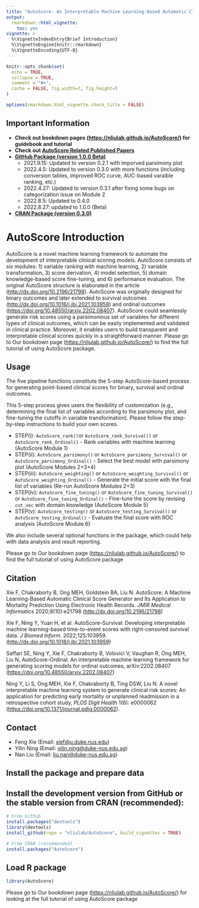 ```yaml
---
title: "AutoScore: An Interpretable Machine Learning-Based Automatic Clinical Score Generator"
output: 
  rmarkdown::html_vignette:
    toc: yes
vignette: >
  %\VignetteIndexEntry{Brief Introduction}
  %\VignetteEngine{knitr::rmarkdown}
  %\VignetteEncoding{UTF-8}
---
```


```r
knitr::opts_chunk$set(
  echo = TRUE,
  collapse = TRUE,
  comment = "#>",
  cache = FALSE, fig.width=7, fig.height=5
)

options(rmarkdown.html_vignette.check_title = FALSE)
```

## Important Information

-   **Check out bookdown pages (<https://nliulab.github.io/AutoScore/>)
    for guidebook and tutorial**
-   **Check out [AutoScore Related Published Papers](https://github.com/nliulab/AutoScore/blob/master/README_Application.md)**
  - **[GitHub Package (version 1.0.0 Beta)](https://github.com/nliulab/AutoScore/)**
      - 2021.9.15: Updated to version 0.2.1 with imporved parsimony plot
      - 2022.4.5: Updated to version 0.3.0 with more functions (including conversion tables, improved ROC curve, AUC-based varaible ranking, etc.)
      - 2022.4.27: Updated to version 0.3.1 after fixing some bugs on categorization issue on Module 2
      - 2022.8.5: Updated to 0.4.0 
      - 2022.8.27: updated to 1.0.0 (Beta)
  - **[CRAN Package (version 0.3.0)](<https://cran.r-project.org/web/packages/AutoScore/>)**


# AutoScore Introduction

AutoScore is a novel machine learning framework to automate the development of interpretable clinical scoring models. AutoScore consists of six modules: 1) variable ranking with machine learning, 2) variable transformation, 3) score derivation, 4) model selection, 5) domain knowledge-based score fine-tuning, and 6) performance evaluation. The original AutoScore structure is elaborated in the article (<http://dx.doi.org/10.2196/21798>). AutoScore was originally designed for binary outcomes and later extended to survival outcomes (<http://dx.doi.org/10.1016/j.jbi.2021.103959>) and ordinal outcomes (<https://doi.org/10.48550/arxiv.2202.08407>). AutoScore could seamlessly generate risk scores using a parsimonious set of variables for different types of clinical outcomes, which can be easily implemented and validated in clinical practice. Moreover, it enables users to build transparent and interpretable clinical scores quickly in a straightforward manner. Please go to Our bookdown page (<https://nliulab.github.io/AutoScore/>) to find the full tutorial of using AutoScore package.


## Usage 

The five pipeline functions constitute the 5-step AutoScore-based
process for generating point-based clinical scores for binary, survival
and ordinal outcomes.

This 5-step process gives users the flexibility of customization (e.g.,
determining the final list of variables according to the parsimony plot, and
fine-tuning the cutoffs in variable transformation). Please follow the
step-by-step instructions to build your own scores.

* STEP(i): `AutoScore_rank()`or `AutoScore_rank_Survival()` or `AutoScore_rank_Ordinal()`  - Rank variables with machine learning (AutoScore Module 1)
* STEP(ii): `AutoScore_parsimony()` or `AutoScore_parsimony_Survival()` or `AutoScore_parsimony_Ordinal()` - Select the best model with parsimony plot (AutoScore Modules 2+3+4)
* STEP(iii): `AutoScore_weighting()` or `AutoScore_weighting_Survival()` or `AutoScore_weighting_Ordinal()` - Generate the initial score with the final list of variables (Re-run AutoScore Modules 2+3)
* STEP(iv): `AutoScore_fine_tuning()` or `AutoScore_fine_tuning_Survival()` or `AutoScore_fine_tuning_Ordinal()` - Fine-tune the score by revising `cut_vec` with domain knowledge (AutoScore Module 5)
* STEP(v): `AutoScore_testing()` or `AutoScore_testing_Survival()` or `AutoScore_testing_Ordinal()` - Evaluate the final score with ROC analysis (AutoScore Module 6)

We also include several optional functions in the package, which could
help with data analysis and result reporting.

Please go to Our bookdown page (<https://nliulab.github.io/AutoScore/>) to find the full tutorial of using AutoScore package

## Citation

Xie F, Chakraborty B, Ong MEH, Goldstein BA, Liu N. AutoScore: A Machine Learning-Based Automatic Clinical Score Generator and Its Application to Mortality Prediction Using Electronic Health Records. *JMIR Medical Informatics* 2020;8(10):e21798 (<http://dx.doi.org/10.2196/21798>)

Xie F, Ning Y, Yuan H, et al. AutoScore-Survival: Developing
interpretable machine learning-based time-to-event scores with right-censored
survival data. *J Biomed Inform.* 2022;125:103959. (<http://dx.doi.org/10.1016/j.jbi.2021.103959>)

Saffari SE, Ning Y, Xie F, Chakraborty B, Volovici V, Vaughan R, Ong
MEH, Liu N, AutoScore-Ordinal: An interpretable machine learning framework for
generating scoring models for ordinal outcomes, arXiv:2202.08407
(<https://doi.org/10.48550/arxiv.2202.08407>)

Ning Y, Li S, Ong MEH, Xie F, Chakraborty B, Ting DSW, Liu N. A novel interpretable machine learning system to generate clinical risk scores: An application for predicting early mortality or unplanned readmission in a retrospective cohort study, *PLOS Digit Health* 1(6): e0000062 (<https://doi.org/10.1371/journal.pdig.0000062>). 

## Contact

- Feng Xie (Email: <xief@u.duke.nus.edu>)
- Yilin Ning (Email: <yilin.ning@duke-nus.edu.sg>)
- Nan Liu (Email: <liu.nan@duke-nus.edu.sg>)



## **Install the package and prepare data**

## Install the development version from GitHub or the stable version from CRAN (recommended):


```r
# From Github
install.packages("devtools")
library(devtools)
install_github(repo = "nliulab/AutoScore", build_vignettes = TRUE)

# From CRAN (recommended)
install.packages("AutoScore")
```

[devtools]: https://github.com/hadley/devtools

## Load R package

```r
library(AutoScore)
```



Please go to Our bookdown page (<https://nliulab.github.io/AutoScore/>) for looking at the full tutorial of using AutoScore package

